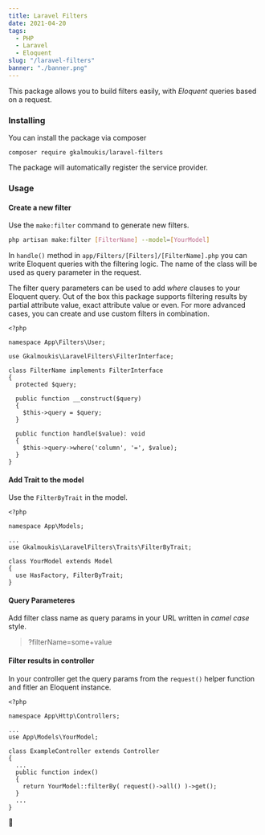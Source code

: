 ```yaml
---
title: Laravel Filters
date: 2021-04-20
tags:
  - PHP
  - Laravel
  - Eloquent
slug: "/laravel-filters"
banner: "./banner.png"
---
```


This package allows you to build filters easily, with *Eloquent* queries based on a request. 

### Installing

You can install the package via composer

```
composer require gkalmoukis/laravel-filters
```
The package will automatically register the service provider.

### Usage

#### Create a new filter

Use the `make:filter` command to generate new filters.

```bash noLineNumbers
php artisan make:filter [FilterName] --model=[YourModel]
```

In `handle()` method in `app/Filters/[Filters]/[FilterName].php` you can write Eloquent queries with the filtering logic. 
The name of the class will be used as query parameter in the request. 


The filter query parameters can be used to add *where* clauses to your Eloquent query. 
Out of the box this package supports filtering results by partial attribute value, exact attribute value or even. 
For more advanced cases, you can create and use  custom filters in combination.

```php:title=app/Filters/YourModel/FilterName.php {18}
<?php

namespace App\Filters\User;

use Gkalmoukis\LaravelFilters\FilterInterface;

class FilterName implements FilterInterface
{
  protected $query;

  public function __construct($query)
  {
    $this->query = $query;
  }

  public function handle($value): void
  {
    $this->query->where('column', '=', $value); 
  }
}
```

#### Add Trait to the model

Use the `FilterByTrait` in the model.

```php:title=app/Models/YourModel.php {6,10}
<?php

namespace App\Models;

...
use Gkalmoukis\LaravelFilters\Traits\FilterByTrait;

class YourModel extends Model
{
  use HasFactory, FilterByTrait;
}
```

#### Query Parameteres

Add filter class name as query params in your URL written in *camel case* style.  

> ?filterName=some+value 

#### Filter results in controller

In your controller get the query params from the `request()` helper function and fitler an Eloquent instance.

```php:title=app/Http/Conteollers/ExampleController.php {13}
<?php

namespace App\Http\Controllers;

...
use App\Models\YourModel;

class ExampleController extends Controller
{
  ...
  public function index()
  {
    return YourModel::filterBy( request()->all() )->get();
  }
  ...
}
```


🙏